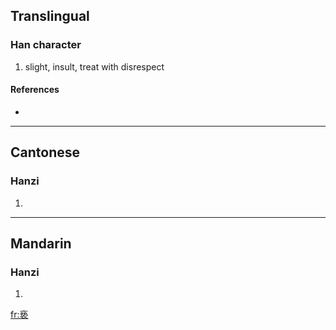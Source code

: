 {{see|褻}}
==Translingual==

===Han character===
{{Han char|rn=8|rad=亠|as=10|sn=12|four=|canj=卜手戈女 (YQIV)}}

# slight, insult, treat with disrespect

====References====
* {{Han ref|kx=1116.341|hdz=10290.020|uh=4EB5|ud=20149}}

----

==Cantonese==

===Hanzi===
{{yue-hanzi|jyut=|y=sit3}}

# {{defn|Cantonese}}

----

==Mandarin==

===Hanzi===
{{cmn-hanzi|tra=褻|pin=[[xiè]] ([[xie4]])|wg=hsieh<sup>4</sup>}}

# {{defn|Mandarin}}

[[fr:亵]]